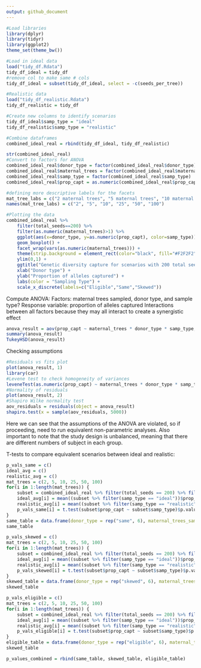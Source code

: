 ```yaml
---
output: github_document
---
```


```r
#Load libraries 
library(dplyr)
library(tidyr)
library(ggplot2)
theme_set(theme_bw())

#Load in ideal data 
load("tidy_df.Rdata")
tidy_df_ideal = tidy_df
#remove col to make same # cols 
tidy_df_ideal = subset(tidy_df_ideal, select = -c(seeds_per_tree))

#Realistic data
load("tidy_df_realistic.Rdata")
tidy_df_realistic = tidy_df

#Create new columns to identify scenarios 
tidy_df_ideal$samp_type = "ideal"
tidy_df_realistic$samp_type = "realistic"

#Combine dataframes
combined_ideal_real = rbind(tidy_df_ideal, tidy_df_realistic)
```

```r
str(combined_ideal_real)
#Convert to factors for ANOVA
combined_ideal_real$donor_type = factor(combined_ideal_real$donor_type)
combined_ideal_real$maternal_trees = factor(combined_ideal_real$maternal_trees)
combined_ideal_real$samp_type = factor(combined_ideal_real$samp_type)
combined_ideal_real$prop_capt = as.numeric(combined_ideal_real$prop_capt)
```

```r
#defining more descriptive labels for the facets 
mat_tree_labs = c("2 maternal trees", "5 maternal trees", "10 maternal trees", "25 maternal trees", "50 maternal trees", "100 maternal trees")
names(mat_tree_labs) = c("2", "5", "10", "25", "50", "100")

#Plotting the data
combined_ideal_real %>%
    filter(total_seeds==200) %>%
    filter(as.numeric(maternal_trees)>1) %>%
    ggplot(aes(x=donor_type, y=as.numeric(prop_capt), color=samp_type)) +
    geom_boxplot() +
    facet_wrap(vars(as.numeric(maternal_trees))) +
    theme(strip.background = element_rect(color="black", fill="#F2F2F2", linetype="solid")) +
    ylim(0,1) + 
    ggtitle("Genetic diversity capture for scenarios with 200 total seeds sampled") +
    xlab("Donor type") +
    ylab("Proportion of alleles captured") +
    labs(color = "Sampling Type") +
    scale_x_discrete(labels=c("Eligible","Same","Skewed")) 
```

Compute ANOVA:
Factors: maternal trees sampled, donor type, and sample type? 
Response variable: proportion of alleles captured 
Interactions between all factors because they may all interact to create a synergistic effect 
```r
anova_result = aov(prop_capt ~ maternal_trees * donor_type * samp_type, data = combined_ideal_real)
summary(anova_result)
TukeyHSD(anova_result)
```

Checking assumptions
```r
#Residuals vs fits plot 
plot(anova_result, 1)
library(car)
#Levene test to check homogeneity of variances 
leveneTest(as.numeric(prop_capt) ~ maternal_trees * donor_type * samp_type, data = combined_ideal_real)
#Normality of residuals 
plot(anova_result, 2)
#Shapiro Wilke normality test
aov_residuals = residuals(object = anova_result)
shapiro.test(x = sample(aov_residuals, 5000))
```
Here we can see that the assumptions of the ANOVA are violated, so if proceeding, need to run equivalent non-parametric analyses. 
Also important to note that the study design is unbalanced, meaning that there are different numbers of subject in each group.

T-tests to compare equivalent scenarios between ideal and realistic: 

```r
p_vals_same = c()
ideal_avg = c()
realistic_avg = c()
mat_trees = c(2, 5, 10, 25, 50, 100)
for(i in 1:length(mat_trees)) {
    subset = combined_ideal_real %>% filter(total_seeds == 200) %>% filter(maternal_trees == mat_trees[i]) %>% filter(donor_type == 'all_same')
    ideal_avg[i] = mean((subset %>% filter(samp_type == "ideal"))$prop_capt)
    realistic_avg[i] = mean((subset %>% filter(samp_type == "realistic"))$prop_capt)
    p_vals_same[i] = t.test(subset$prop_capt ~ subset$samp_type)$p.value   
}
same_table = data.frame(donor_type = rep("same", 6), maternal_trees_samp = mat_trees, tot_seeds_sampled = rep(200, 6), prop_capt_ideal = ideal_avg, prop_capt_realistic = realistic_avg, p_value = p_vals_same)
same_table

p_vals_skewed = c()
mat_trees = c(2, 5, 10, 25, 50, 100)
for(i in 1:length(mat_trees)) {
    subset = combined_ideal_real %>% filter(total_seeds == 200) %>% filter(maternal_trees == mat_trees[i]) %>% filter(donor_type == 'skewed')
    ideal_avg[i] = mean((subset %>% filter(samp_type == "ideal"))$prop_capt)
    realistic_avg[i] = mean((subset %>% filter(samp_type == "realistic"))$prop_capt)
    p_vals_skewed[i] = t.test(subset$prop_capt ~ subset$samp_type)$p.value   
}
skewed_table = data.frame(donor_type = rep("skewed", 6), maternal_trees_samp = mat_trees, tot_seeds_sampled = rep(200, 6), prop_capt_ideal = ideal_avg, prop_capt_realistic = realistic_avg, p_value = p_vals_skewed)
skewed_table

p_vals_eligible = c()
mat_trees = c(2, 5, 10, 25, 50, 100)
for(i in 1:length(mat_trees)) {
    subset = combined_ideal_real %>% filter(total_seeds == 200) %>% filter(maternal_trees == mat_trees[i]) %>% filter(donor_type == 'all_eligible')
    ideal_avg[i] = mean((subset %>% filter(samp_type == "ideal"))$prop_capt)
    realistic_avg[i] = mean((subset %>% filter(samp_type == "realistic"))$prop_capt)
    p_vals_eligible[i] = t.test(subset$prop_capt ~ subset$samp_type)$p.value   
}
eligible_table = data.frame(donor_type = rep("eligible", 6), maternal_trees_samp = mat_trees, tot_seeds_sampled = rep(200, 6), prop_capt_ideal = ideal_avg, prop_capt_realistic = realistic_avg, p_value = p_vals_eligible)
skewed_table

p_values_combined = rbind(same_table, skewed_table, eligible_table)
```


